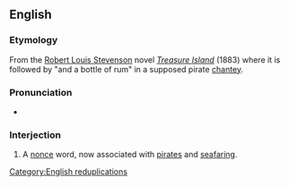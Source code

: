 {{also|yo ho ho}}
==English==

===Etymology===
From the [[w:Robert Louis Stevenson|Robert Louis Stevenson]] novel ''[[w:Treasure Island|Treasure Island]]'' (1883) where it is followed by "and a bottle of rum" in a supposed pirate [[chantey]].

===Pronunciation===
* {{a|UK}} {{IPA|/ˈjəʊ.həʊ.həʊ/|lang=en}}

===Interjection===
{{en-interj}}

# A [[nonce]] word, now associated with [[pirate]]s and [[seafaring]].

[[Category:English reduplications]]